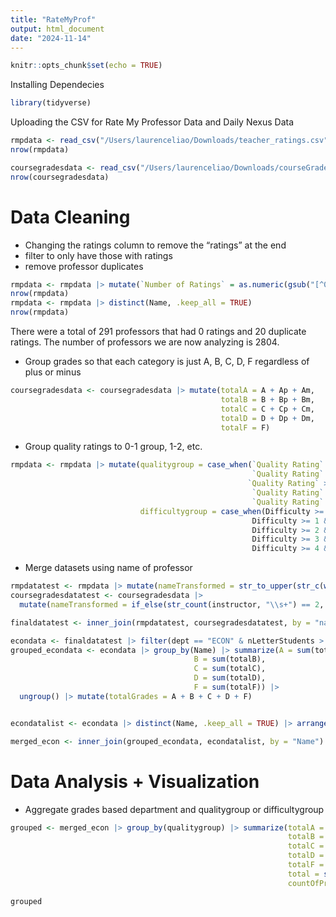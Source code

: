```yaml
---
title: "RateMyProf"
output: html_document
date: "2024-11-14"
---
```


```r
knitr::opts_chunk$set(echo = TRUE)
```

Installing Dependecies

```r
library(tidyverse)
```

Uploading the CSV for Rate My Professor Data and Daily Nexus Data

```r
rmpdata <- read_csv("/Users/laurenceliao/Downloads/teacher_ratings.csv")
nrow(rmpdata)
```
```r
coursegradesdata <- read_csv("/Users/laurenceliao/Downloads/courseGrades.csv")
nrow(coursegradesdata)
```


# Data Cleaning

- Changing the ratings column to remove the "ratings" at the end
- filter to only have those with ratings
- remove professor duplicates


```r
rmpdata <- rmpdata |> mutate(`Number of Ratings` = as.numeric(gsub("[^0-9]", "", `Number of Ratings`))) |> filter(`Number of Ratings` > 5)
nrow(rmpdata)
rmpdata <- rmpdata |> distinct(Name, .keep_all = TRUE)
nrow(rmpdata)
```

There were a total of 291 professors that had 0 ratings and 20 duplicate ratings. The number of professors we are now analyzing is 2804.

- Group grades so that each category is just A, B, C, D, F regardless of plus or minus

```r
coursegradesdata <- coursegradesdata |> mutate(totalA = A + Ap + Am,
                                               totalB = B + Bp + Bm,
                                               totalC = C + Cp + Cm, 
                                               totalD = D + Dp + Dm,
                                               totalF = F)
```

- Group quality ratings to 0-1 group, 1-2, etc.

```r
rmpdata <- rmpdata |> mutate(qualitygroup = case_when(`Quality Rating` >= 0 & `Quality Rating` < 1 ~ "0-1",
                                                      `Quality Rating` >= 1 & `Quality Rating` < 2 ~ "1-2",
                                                     `Quality Rating` >= 2 & `Quality Rating` < 3 ~ "2-3",
                                                      `Quality Rating` >= 3 & `Quality Rating` < 4 ~ "3-4",
                                                      `Quality Rating` >= 4 & `Quality Rating` <= 5 ~ "4-5"),
                             difficultygroup = case_when(Difficulty >= 0 & Difficulty < 1 ~ "0-1",
                                                      Difficulty >= 1 & Difficulty < 2 ~ "1-2",
                                                      Difficulty >= 2 & Difficulty < 3 ~ "2-3",
                                                      Difficulty >= 3 & Difficulty < 4 ~ "3-4",
                                                      Difficulty >= 4 & Difficulty <= 5 ~ "4-5"))
```

- Merge datasets using name of professor

```r
rmpdatatest <- rmpdata |> mutate(nameTransformed = str_to_upper(str_c(word(Name, -1), " ", substr(word(Name, 1), 1, 1))))
coursegradesdatatest <- coursegradesdata |> 
  mutate(nameTransformed = if_else(str_count(instructor, "\\s+") == 2, str_remove(instructor, " \\w+$"), instructor))

finaldatatest <- inner_join(rmpdatatest, coursegradesdatatest, by = "nameTransformed") |> select(-instructor, -nameTransformed, -Department)
```

```r
econdata <- finaldatatest |> filter(dept == "ECON" & nLetterStudents > 0)
grouped_econdata <- econdata |> group_by(Name) |> summarize(A = sum(totalA),
                                         B = sum(totalB), 
                                         C = sum(totalC),
                                         D = sum(totalD),
                                         F = sum(totalF)) |>
  ungroup() |> mutate(totalGrades = A + B + C + D + F)


econdatalist <- econdata |> distinct(Name, .keep_all = TRUE) |> arrange(Name) |> select(Name, qualitygroup, difficultygroup)

merged_econ <- inner_join(grouped_econdata, econdatalist, by = "Name")

```


# Data Analysis + Visualization

- Aggregate grades based department and qualitygroup or difficultygroup

```r
grouped <- merged_econ |> group_by(qualitygroup) |> summarize(totalA = sum(A),
                                                              totalB = sum(B),
                                                              totalC = sum(C),
                                                              totalD = sum(D),
                                                              totalF = sum(F),
                                                              total = sum(totalGrades),
                                                              countOfProfs = n())

grouped
```











